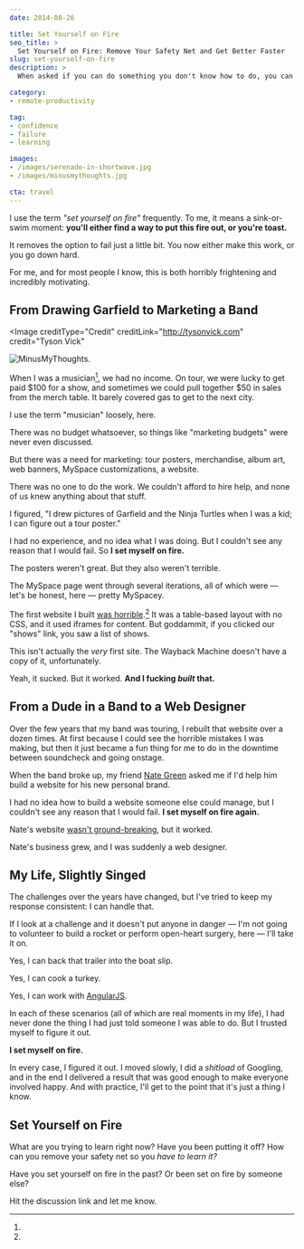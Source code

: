 ```yaml
---
date: 2014-08-26

title: Set Yourself on Fire
seo_title: >
  Set Yourself on Fire: Remove Your Safety Net and Get Better Faster
slug: set-yourself-on-fire
description: >
  When asked if you can do something you don't know how to do, you can say no, or you can set yourself on fire, say yes, and then figure it out.

category:
- remote-productivity

tag:
- confidence
- failure
- learning

images:
- /images/serenade-in-shortwave.jpg
- /images/minusmythoughts.jpg

cta: travel
---
```



I use the term _"set yourself on fire"_ frequently. To me, it means a
sink-or-swim moment: **you'll either find a way to put this fire out, or you're toast.**

It removes the option to fail just a little bit. You now either make this work,
or you go down hard.

For me, and for most people I know, this is both horribly frightening and
incredibly motivating.

## From Drawing Garfield to Marketing a Band

<Image
  creditType="Credit"
  creditLink="http://tysonvick.com"
  credit="Tyson Vick"
>

  ![MinusMyThoughts.](images/minusmythoughts.jpg)

</Image>

When I was a musician[^musician], we had no income. On tour, we were lucky to
get paid $100 for a show, and sometimes we could pull together $50 in sales from
the merch table. It barely covered gas to get to the next city.

[^musician]:
  I use the term "musician" loosely, here.

There was no budget whatsoever, so things like "marketing budgets" were never
even discussed.

But there was a need for marketing: tour posters, merchandise, album art, web
banners, MySpace customizations, a website.

There was no one to do the work. We couldn't afford to hire help, and none of us
knew anything about that stuff.

I figured, "I drew pictures of Garfield and the Ninja Turtles when I was a kid;
I can figure out a tour poster."

I had no experience, and no idea what I was doing. But I couldn't see any reason
that I would fail. So **I set myself on fire.**

The posters weren't great. But they also weren't terrible.

The MySpace page went through several iterations, all of which were — let's be
honest, here — pretty MySpacey.

The first website I built [was horrible][1].[^wayback] It was a table-based
layout with no CSS, and it used iframes for content. But goddammit, if you
clicked our "shows" link, you saw a list of shows.

[^wayback]:
  This isn't actually the _very_ first site. The Wayback Machine doesn't have a copy of it, unfortunately.

Yeah, it sucked. But it worked. **And I fucking _built_ that.**

## From a Dude in a Band to a Web Designer

Over the few years that my band was touring, I rebuilt that website over a dozen
times. At first because I could see the horrible mistakes I was making, but then
it just became a fun thing for me to do in the downtime between soundcheck and
going onstage.

When the band broke up, my friend [Nate Green][2] asked me if I'd help him build
a website for his new personal brand.

I had no idea how to build a website someone else could manage, but I couldn't
see any reason that I would fail. **I set myself on fire again.**

Nate's website [wasn't ground-breaking][3], but it worked.

Nate's business grew, and I was suddenly a web designer.

## My Life, Slightly Singed

The challenges over the years have changed, but I've tried to keep my response
consistent: I can handle that.

If I look at a challenge and it doesn't put anyone in danger — I'm not going to
volunteer to build a rocket or perform open-heart surgery, here — I'll take it
on.

Yes, I can back that trailer into the boat slip.

Yes, I can cook a turkey.

Yes, I can work with [AngularJS][4].

In each of these scenarios (all of which are real moments in my life), I had
never done the thing I had just told someone I was able to do. But I trusted
myself to figure it out.

**I set myself on fire.**

In every case, I figured it out. I moved slowly, I did a _shitload_ of Googling,
and in the end I delivered a result that was good enough to make everyone
involved happy. And with practice, I'll get to the point that it's just a thing
I know.

## Set Yourself on Fire

What are you trying to learn right now? Have you been putting it off? How can
you remove your safety net so you _have to learn it?_

Have you set yourself on fire in the past? Or been set on fire by someone else?

Hit the discussion link and let me know.

[1]: https://web.archive.org/web/20040718012243/http://minusmythoughts.com/
[2]: http://nategreen.org/
[3]: https://web.archive.org/web/20070910075625/http://www.thenategreenexperience.com/
[4]: https://angularjs.org/
